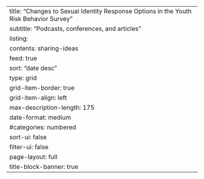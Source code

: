 ---
title: "Changes to Sexual Identity Response Options in the Youth Risk Behavior Survey"
subtitle: "Podcasts, conferences, and articles" 
listing:
  contents: sharing-ideas
  feed: true
  sort: "date desc"
  type: grid
  grid-item-border: true
  grid-item-align: left
  max-description-length: 175
  date-format: medium
  #categories: numbered
  sort-ui: false
  filter-ui: false
page-layout: full
title-block-banner: true
---